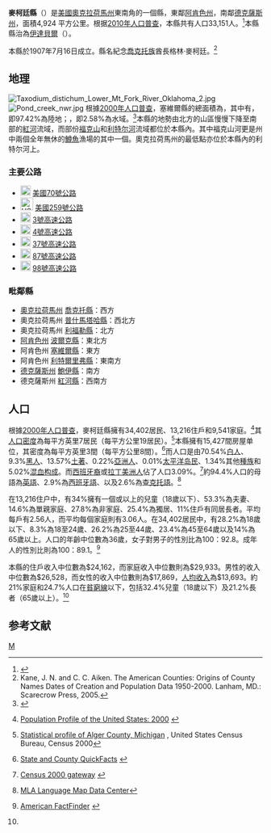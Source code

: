 {{noteTA
|T=zh-hans:麦柯廷县;zh-hk:麥柯廷縣;zh-tw:麥柯廷郡;
}}
{{Infobox U.S. County|
 county  = 麥柯廷縣|
 state = 俄克拉何馬州  |
 en county  = McCurtain County|
 en state = Oklahoma |
 seal =  |
 map = Map of Oklahoma highlighting McCurtain County.svg |
 map size = |
 founded = 1907年7月16日 |
 seat = [[伊達貝爾|伊達貝爾]] | 
 area            = {{convert|1901 |sqmi|km2}}|
 area land       = {{convert|1852 |sqmi}} |
 area water      ={{convert|49 |sqmi}} |
 area percentage =  2.58% |
 census yr = 2012 |
 pop = 33203 |
 density = 6.7 |
 web = |
|}}

'''麥柯廷縣'''（{{lang en|'''McCurtain County'''}}）是[[美國|美國]][[奧克拉荷馬州|奧克拉荷馬州]]東南角的一個縣，東鄰[[阿肯色州|阿肯色州]]，南鄰[[德克薩斯州|德克薩斯州]]，面積4,924 平方公里。根据[[美國2010年人口普查|2010年人口普查]]，本縣共有人口33,151人。<ref>{{Cite web |url=http://2010.census.gov/2010census/data/ |title=2010 census data |accessdate=2013-10-03 |archive-date=2012-12-30 |archive-url=https://web.archive.org/web/20121230113955/http://2010.census.gov/2010census/data/ |dead-url=no }}</ref>本縣縣治為[[伊達貝爾|伊達貝爾]]（{{lang|en|Idabel}}）。{{GR|6}}

本縣於1907年7月16日成立。縣名紀念[[喬克托族|喬克托族]]酋長格林·麥柯廷。<ref>Kane, J. N. and C. C. Aiken. The American Counties: Origins of County Names Dates of Creation and Population Data 1950-2000. Lanham, MD.: Scarecrow Press, 2005.</ref>

==地理==
[[File:Taxodium_distichum_Lower_Mt_Fork_River_Oklahoma_2.jpg|thumb]]
[[File:Pond_creek_nwr.jpg|thumb]]
根據[[2000年美国人口普查|2000年人口普查]]，塞維爾縣的總面積為{{convert|1901|sqmi}}，其中有{{convert|1852|sqmi}}，即97.42%為陸地；{{convert|49|sqmi}}，即2.58%為水域。<ref>{{cite web
  |url=http://www.census.gov/tiger/tms/gazetteer/county2k.txt
  |title=Census 2000 U.S. Gazetteer Files: Counties
  |publisher=United States Census
  |accessdate=2011-02-13
  |archive-url=https://www.webcitation.org/68EB8WXmf?url=http://www.census.gov/tiger/tms/gazetteer/county2k.txt
  |archive-date=2012-06-06
  |dead-url=yes
  }}</ref>本縣的地勢由北方的山區慢慢下降至南部的[[紅河_(密西西比河)|紅河]]流域，而部份[[福克山|福克山]]和[[利特尔河_(紅河)|利特尔河]]流域都位於本縣內。其中福克山河更是州中兩個全年無休的[[鱒魚|鱒魚]]漁場的其中一個。奧克拉荷馬州的最低點亦位於本縣內的利特尔河上。

===主要公路===
*[[Image:US_70.svg|20px]] [[美國70號公路|美國70號公路]]
*[[Image:US_259.svg|25px]] [[美國259號公路|美國259號公路]]
*[[Image:Oklahoma_State_Highway_3.svg|20px]] [[3號高速公路_(奧克拉荷馬州)|3號高速公路]]
*[[Image:Oklahoma_State_Highway_4.svg|20px]] [[4號高速公路_(奧克拉荷馬州)|4號高速公路]]
*[[Image:Oklahoma_State_Highway_37.svg|20px]] [[37號高速公路_(奧克拉荷馬州)|37號高速公路]]
*[[Image:Oklahoma_State_Highway_87.svg|20px]] [[87號高速公路_(奧克拉荷馬州)|87號高速公路]]
*[[Image:Oklahoma_State_Highway_98.svg|20px]] [[98號高速公路_(奧克拉荷馬州)|98號高速公路]]

===毗鄰縣===
*[[奧克拉荷馬州|奧克拉荷馬州]] [[喬克托縣_(奧克拉荷馬州)|喬克托縣]]：西方
*奧克拉荷馬州 [[普什馬塔哈縣_(奧克拉荷馬州)|普什馬塔哈縣]]：西北方
*奧克拉荷馬州 [[利福勒縣_(奧克拉荷馬州)|利福勒縣]]：北方
*[[阿肯色州|阿肯色州]] [[波爾克縣_(阿肯色州)|波爾克縣]]：東北方
*阿肯色州 [[塞維爾縣_(阿肯色州)|塞維爾縣]]：東方
*阿肯色州 [[利特爾里弗縣_(阿肯色州)|利特爾里弗縣]]：東南方
*[[德克薩斯州|德克薩斯州]] [[鮑伊縣_(德克薩斯州)|鮑伊縣]]：南方
*德克薩斯州 [[紅河縣_(德克薩斯州)|紅河縣]]：西南方

==人口==
{{USCensusPop
|1910= 20681
|1920= 37905
|1930= 34759
|1940= 41318
|1950= 31588
|1960= 25851
|1970= 28642
|1980= 36151
|1990= 33433
|2000= 34402
|2010= 33151
|estimate= 33203
|estyear= 2012
|footnote=<center>美國十年一度的人口普查<ref>{{cite web|url=http://www.census.gov/prod/www/decennial.html|title=U.S. Decennial Census|publisher=Census.gov|accessdate=July 6, 2013|archive-date=2015-05-12|archive-url=https://www.webcitation.org/6YSasqtfX?url=http://www.census.gov/prod/www/decennial.html|dead-url=no}}</ref><br>2012年人口估計<ref>{{cite web|url=http://www.census.gov/popest/data/counties/totals/2012/CO-EST2012-alldata.html|title=Annual Estimates of the Resident Population: April 1, 2010 to July 1, 2012|publisher=Census.gov|accessdate=July 6, 2013|archive-url=https://www.webcitation.org/6JMFvzwIK?url=http://www.census.gov/popest/data/counties/totals/2012/CO-EST2012-alldata.html|archive-date=2013-09-03|dead-url=yes}}</ref>
}}

根據[[2000年美國人口普查|2000年人口普查]]{{GR|2}}，麥柯廷縣擁有34,402居民、13,216住戶和9,541家庭。<ref>{{en}}[http://www.census.gov/population/www/pop-profile/profile2000.html Population Profile of the United States: 2000] {{Wayback|url=http://www.census.gov/population/www/pop-profile/profile2000.html |date=20040113065424 }}</ref>其[[人口密度|人口密度]]為每平方英里7居民（每平方公里19居民）。<ref>[http://censtats.census.gov/data/MI/05026003.pdf Statistical profile of Alger County, Michigan] {{Wayback|url=http://censtats.census.gov/data/MI/05026003.pdf |date=20120407012422 }}, United States Census Bureau, Census 2000</ref>本縣擁有15,427間房屋单位，其密度為每平方英里3間（每平方公里8間）。<ref>{{en}}[http://quickfacts.census.gov/qfd/ State and County QuickFacts] {{Wayback|url=http://quickfacts.census.gov/qfd/ |date=20040401125638 }}</ref>而人口是由70.54%[[歐裔美國人|白人]]、9.3%[[非裔美國人|黑人]]、13.57%[[美國土著|土著]]、0.22%[[亞裔美國人|亞洲人]]、0.01%[[太平洋岛民|太平洋岛民]]、1.34%其他[[種族|種族]]和5.02%[[混血|混血]][[种族构成|构成]]。而[[西班牙裔美国人|西班牙裔]]或[[拉丁美洲人|拉丁美洲人]]佔了人口3.09%。<ref>{{en}}[http://www.census.gov/main/www/cen2000.html Census 2000 gateway] {{Wayback|url=http://www.census.gov/main/www/cen2000.html |date=20190331194847 }}</ref>約94.4%人口的母語為[[英語|英語]]、2.9%為[[西班牙語|西班牙語]]、以及2.6%為[[查克托語|查克托語]]。<ref>[http://www.mla.org/map_data_results&state_id=5&county_id=133&mode=geographic&order=r MLA Language Map Data Center]</ref>

在13,216住户中，有34%擁有一個或以上的兒童（18歲以下）、53.3%為夫妻、14.6%為單親家庭、27.8%為非家庭、25.4%為獨居、11%住戶有同居長者。平均每戶有2.56人，而平均每個家庭則有3.06人。在34,402居民中，有28.2%為18歲以下、8.3%為18至24歲、26.2%為25至44歲、23.4%為45至64歲以及14%為65歲以上。人口的年齡中位數為36歲，女子對男子的性別比為100：92.8。成年人的性別比則為100：89.1。<ref name="Census">{{en}}[http://factfinder.census.gov/ American FactFinder] {{WebCite|url=https://www.webcitation.org/65jESGrbU?url=http://factfinder2.census.gov/legacy/aff_sunset.html |date=20120226005920 |dateformat=iso }}</ref>

本縣的住戶收入中位數為$24,162，而家庭收入中位數則為$29,933。男性的收入中位數為$26,528，而女性的收入中位數則為$17,869，[[人均收入|人均收入]]為$13,693。約21%家庭和24.7%人口在[[貧窮線|貧窮線]]以下，包括32.4%兒童（18歲以下）及21.2%長者（65歲以上）。<ref name="Census"/>

==参考文献==
{{reflist|2}}

{{Oklahoma}}

[[Category:俄克拉何马州行政区划|M]]